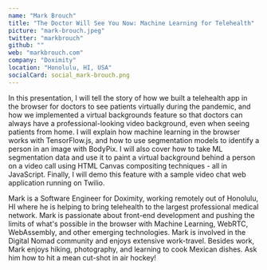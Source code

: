 ```yaml
---
name: "Mark Brouch"
title: "The Doctor Will See You Now: Machine Learning for Telehealth"
picture: "mark-brouch.jpeg"
twitter: "markbrouch"
github: ""
web: "markbrouch.com"
company: "Doximity"
location: "Honolulu, HI, USA"
socialCard: social_mark-brouch.png
---
```



<Youtube
  src="09C_smbaqAo"
  title="The Doctor Will See You Now: Machine Learning for Telehealth"
/>

<Tweet
  title="Sketchnotes from the talk of Mark Brouch at JSConf Budapest 2022"
  id="1532418217561423873"
/>

<Flickr
  title="Mark Brouch at JSConf Budapest 2022"
  href="https://www.flickr.com/photos/jsconfbp/albums/72177720299686260"
  image="https://live.staticflickr.com/65535/52136250294_d2fdec362c_c.jpg"
/>

<p>
  In this presentation, I will tell the story of how we built a telehealth app in the browser for doctors to see patients virtually during the pandemic, and how we implemented a virtual backgrounds feature so that doctors can always have a professional-looking video background, even when seeing patients from home.
I will explain how machine learning in the browser works with TensorFlow.js, and how to use segmentation models to identify a person in an image with BodyPix. I will also cover how to take ML segmentation data and use it to paint a virtual background behind a person on a video call using HTML Canvas compositing techniques - all in JavaScript. Finally, I will demo this feature with a sample video chat web application running on Twilio.
</p>

<p>
  Mark is a Software Engineer for Doximity, working remotely out of Honolulu, HI where he is helping to bring telehealth to the largest professional medical network. Mark is passionate about front-end development and pushing the limits of what's possible in the browser with Machine Learning, WebRTC, WebAssembly, and other emerging technologies. Mark is involved in the Digital Nomad community and enjoys extensive work-travel. Besides work, Mark enjoys hiking, photography, and learning to cook Mexican dishes. Ask him how to hit a mean cut-shot in air hockey!
</p>
